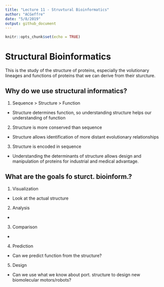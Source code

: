 ```yaml
---
title: "Lecture 11 - Struvtural Bioinformatics"
author: "ACGeffre"
date: "5/8/2019"
output: github_document
---
```


```r
knitr::opts_chunk$set(echo = TRUE)
```
# Structural Bioinformatics
This is the study of the structure of proteins, especially the volutionary lineages and functions of proteins that we can derive from their sturcture. 

## Why do we use structural informatics?
1. Sequence > Structure > Function
  + Structure determines function, so understanding structure helps our understanding of   function

2. Structure is more conserved than sequence
  + Structure allows identification of more distant evolutionary
relationships

3. Structure is encoded in sequence
 + Understanding the determinants of structure allows design and
manipulation of proteins for industrial and medical advantage.

## What are the goals fo sturct. bioinform.?
1. Visualization
  + Look at the actual structure
2. Analysis
  + 
3. Comparison
  + 
4. Prediction 
  + Can we predict function from the structure?
5. Design
  + Can we use what we know about port. structure to design new biomolecular motors/robots?



